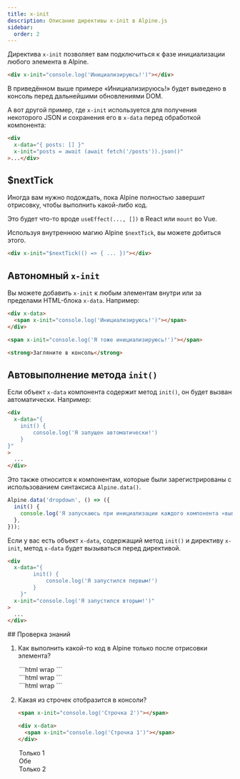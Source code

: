 ```yaml
---
title: x-init
description: Описание директивы x-init в Alpine.js
sidebar:
  order: 2
---
```



Директива `x-init` позволяет вам подключиться к фазе инициализации любого элемента в Alpine.

```html "x-init"
<div x-init="console.log('Инициализируюсь!')"></div>
```

В приведённом выше примере «Инициализируюсь!» будет выведено в консоль перед дальнейшими обновлениями DOM.

А вот другой пример, где `x-init` используется для получения некоторого JSON и сохранения его в `x-data` перед обработкой компонента:

```html "x-init"
<div
  x-data="{ posts: [] }"
  x-init="posts = await (await fetch('/posts')).json()"
>...</div>
```

## $nextTick

Иногда вам нужно подождать, пока Alpine полностью завершит отрисовку, чтобы выполнить какой-либо код.

Это будет что-то вроде `useEffect(..., [])` в React или `mount` во Vue.

Используя внутреннюю магию Alpine `$nextTick`, вы можете добиться этого.

```html "$nextTick"
<div x-init="$nextTick(() => { ... })"></div>
```

<LinkCard title="Подробнее о <strong>$nextTick</strong>" href="/magics/nexttick" />

## Автономный `x-init`

Вы можете добавить `x-init` к любым элементам внутри или за пределами HTML-блока `x-data`. Например:

```html live
<div x-data>
  <span x-init="console.log('Инициализируюсь!')"></span>
</div>

<span x-init="console.log('Я тоже инициализируюсь!')"></span>

<strong>Загляните в консоль</strong>
```

## Автовыполнение метода `init()`

Если объект `x-data` компонента содержит метод `init()`, он будет вызван автоматически. Например:

```html
<div
  x-data="{
    init() {
        console.log('Я запущен автоматически!')
    }
}"
>
  ...
</div>
```

Это также относится к компонентам, которые были зарегистрированы с использованием синтаксиса `Alpine.data()`.

```js
Alpine.data('dropdown', () => ({
  init() {
    console.log('Я запускаюсь при инициализации каждого компонента «выпадающего списка».');
  },
}));
```

Если у вас есть объект `x-data`, содержащий метод `init()` и директиву `x-init`, метод `x-data` будет вызываться перед директивой.

```html
<div
  x-data="{
        init() {
            console.log('Я запустился первым!')
        }
    }"
  x-init="console.log('Я запустился вторым!')"
>
  ...
</div>
```

<Box icon="question-mark">
## Проверка знаний

1. Как выполнить какой-то код в Alpine только после отрисовки элемента?

    <MultipleChoice>
      <Option isCorrect>
         ```html wrap
         <div x-init="$nextTick(() => { ... })"></div>
         ```
      </Option>
      <Option>
         ```html wrap
         <div x-init="$useEffect(() => { ... })"></div>
         ```
      </Option>
      <Option>
         ```html wrap
         <div x-init="$onMount(() => { ... })"></div>
         ```
      </Option>
    </MultipleChoice>

2. Какая из строчек отобразится в консоли?

    ```html wrap
    <span x-init="console.log('Строчка 2')"></span>

    <div x-data>
      <span x-init="console.log('Строчка 1')"></span>
    </div>
    ```

    <MultipleChoice>
      <Option>
         Только 1
      </Option>
      <Option isCorrect>
         Обе
      </Option>
      <Option>
         Только 2
      </Option>
    </MultipleChoice>

</Box>